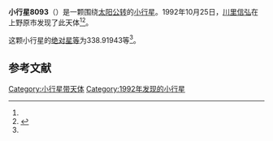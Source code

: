 {{Infobox planet
| bgcolour = #FFFFC0
| name = 8093
| symbol = 
| image = 
| caption = 
| discovery = yes
| discovery_ref = 
| discoverer = [[川里信弘|川里信弘]]
| discovery_site = [[上野原市|上野原市]] 
| discovered = 1992年10月25日
| designations = yes
| mp_name = 
| named_after = 
| alt_names = 1992 UZ2/ 1994 BG1 / 1997 XO13
| mp_category = [[主带小行星|主带小行星]]
| orbit_ref = <ref name="a">[http://ssd.jpl.nasa.gov/sbdb.cgi?sstr=8093 8093] {{Wayback|url=http://ssd.jpl.nasa.gov/sbdb.cgi?sstr=8093 |date=20210717063807 }}，小行星數據庫瀏覽器（JPL Small-Body Database Browser）－[[美国国家航空航天局|美国国家航空航天局]]喷气推进实验室</ref>
| epoch = 2456400.5 (2013年4月18日更新)
| aphelion = {{convert|3.1189839|AU|km|3|abbr=on|lk=out}}
| perihelion = {{convert|2.6826931|AU|km|3|abbr=on}}
| semimajor = {{convert|2.9008385|AU|km|3|abbr=on}}
| eccentricity = 0.0752008
| period = 1804.611595 [[日|日]]<br />4.94[[儒略年|儒略年]]
| avg_speed = 
| inclination = 3.12488
| asc_node = 70.02384
| mean_anomaly = 
| arg_peri = 338.91943
| satellites = 
| physical_characteristics = yes
| dimensions = 
| mass = 
| density = 
| surface_grav = 
| escape_velocity = 
| sidereal_day = 
| axial_tilt = 
| pole_ecliptic_lat = 
| pole_ecliptic_lon = 
| albedo = 
| temperatures= 
| temp_name1 = 
| mean_temp_1 = 
| max_temp_1 = 
| temp_name2 = 
| max_temp_2 = 
| spectral_type = 
| abs_magnitude = 338.91943
}}

'''小行星8093'''（{{lang-en|8093}}）是一颗围绕[[太阳|太阳]][[公转|公转]]的[[小行星|小行星]]。1992年10月25日，[[川里信弘|川里信弘]]在上野原市发现了此天体<ref name="a" /><ref>{{cite news|title=小行星列表|url=http://cfa-www.harvard.edu/iau/lists/NumberedMPs.txt|accessdate=2013-07-08|newspaper=哈佛大学|archive-date=2008-05-17|archive-url=https://web.archive.org/web/20080517010638/http://cfa-www.harvard.edu/iau/lists/NumberedMPs.txt|dead-url=no}}</ref>。

这颗小行星的[[绝对星等|绝对星等]]为338.91943等<ref name="a" />。

==参考文献==
{{reflist}}
{{Minor Planet Number|[[小行星8092|小行星8092]]|[[小行星8094|小行星8094]]}}

{{小天体}}

[[Category:小行星带天体|Category:小行星带天体]]
[[Category:1992年发现的小行星|Category:1992年发现的小行星]]

{{asteroid-stub}}